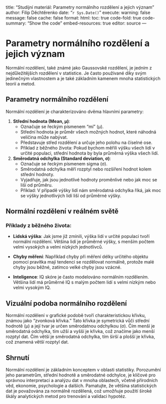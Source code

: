 
title: "Studijní materiál: Parametry normálního rozdělení a jejich význam"
author: Filip Děchtěrenko
date: "`r Sys.Date()`"
execute:
  warning: false
  message: false
  cache: false
format:
  html:
    toc: true
    code-fold: true
    code-summary: "Show the code"
    embed-resources: true
editor: source
---

# Parametry normálního rozdělení a jejich význam

Normální rozdělení, také známé jako Gaussovské rozdělení, je jedním z nejdůležitějších rozdělení v statistice. Je často používané díky svým jedinečným vlastnostem a je také základním kamenem mnoha statistických teorií a metod.

## Parametry normálního rozdělení

Normální rozdělení je charakterizováno dvěma hlavními parametry:

1. **Střední hodnota (Mean, μ)**:
   - Označuje se řeckým písmenem "mí" (μ).
   - Střední hodnota je průměr všech možných hodnot, které náhodná veličina může nabývat.
   - Představuje střed rozdělení a určuje jeho polohu na číselné ose.
   - Příklad z běžného života: Pokud bychom měřili výšku všech lidí v určité populaci, střední hodnota by byla průměrná výška všech lidí.

2. **Směrodatná odchylka (Standard deviation, σ)**:
   - Označuje se řeckým písmenem sigma (σ).
   - Směrodatná odchylka měří rozptyl nebo rozšíření hodnot kolem střední hodnoty.
   - Vyjadřuje, jak jsou jednotlivé hodnoty proměnlivé nebo jak moc se liší od průměru.
   - Příklad: V případě výšky lidí nám směrodatná odchylka říká, jak moc se výšky jednotlivých lidí liší od průměrné výšky.

## Normální rozdělení v reálném světě

### Příklady z běžného života:

- **Lidská výška**: Jak jsme již zmínili, výška lidí v určité populaci tvoří normální rozdělení. Většina lidí je průměrné výšky, s menším počtem velmi vysokých a velmi nízkých jednotlivců.

- **Chyby měření**: Například chyby při měření délky určitého objektu pomocí pravítka mají tendenci se rozdělovat normálně, protože malé chyby jsou běžné, zatímco velké chyby jsou vzácné.

- **Inteligence**: IQ skóre je často modelováno normálním rozdělením. Většina lidí má průměrné IQ s malým počtem lidí s velmi nízkým nebo velmi vysokým IQ.

## Vizuální podoba normálního rozdělení

Normální rozdělení v grafické podobě tvoří charakteristickou křivku, známou jako "zvonková křivka." Tato křivka je symetrická vůči střední hodnotě (μ) a její tvar je určen směrodatnou odchylkou (σ). Čím menší je směrodatná odchylka, tím užší a vyšší je křivka, což značíme jako menší rozptyl dat. Čím větší je směrodatná odchylka, tím širší a plošší je křivka, což znamená větší rozptyl dat.

## Shrnutí

Normální rozdělení je základním konceptem v oblasti statistiky. Porozumění jeho parametrům, střední hodnotě a směrodatné odchylce, je klíčové pro správnou interpretaci a analýzu dat v mnoha oblastech, včetně přírodních věd, ekonomie, psychologie a dalších. Pamatujte, že většina statistických dat je považována za normálně rozdělená, což umožňuje použití široké škály analytických metod pro trenování a validaci hypotéz.



